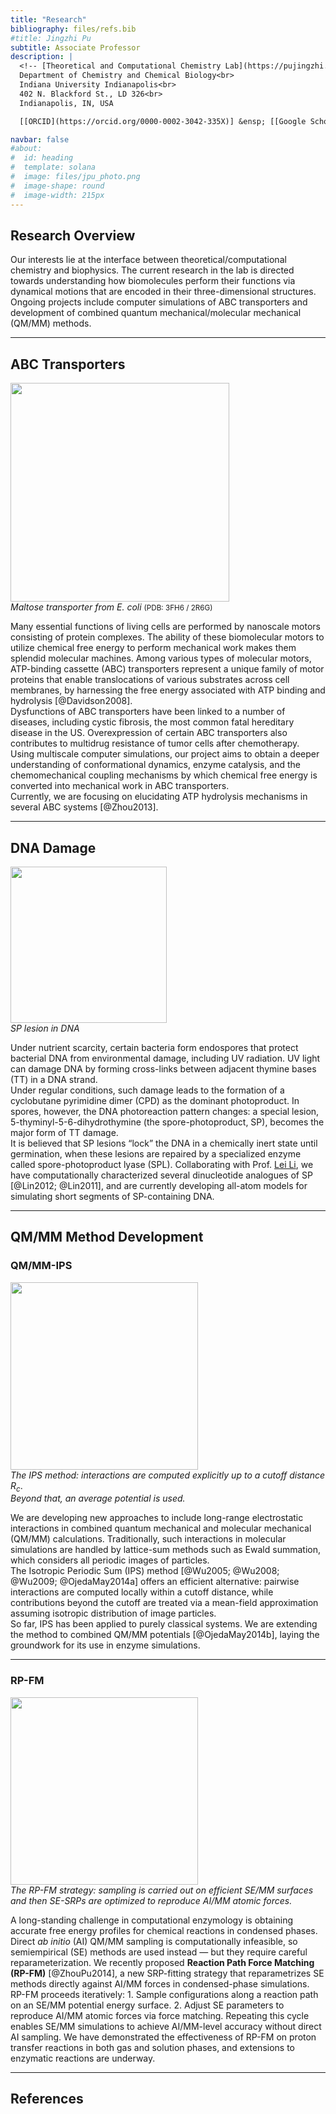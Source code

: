 ```yaml
---
title: "Research"
bibliography: files/refs.bib
#title: Jingzhi Pu
subtitle: Associate Professor
description: |
  <!-- [Theoretical and Computational Chemistry Lab](https://pujingzhi.github.io/)<br> -->
  Department of Chemistry and Chemical Biology<br>
  Indiana University Indianapolis<br>
  402 N. Blackford St., LD 326<br>
  Indianapolis, IN, USA

  [[ORCID](https://orcid.org/0000-0002-3042-335X)] &ensp; [[Google Scholar](https://scholar.google.com/citations?user=RlYang0AAAAJ&hl=en)] &ensp; [[GitHub](https://github.com/pujingzhi)] &ensp; [[CV](./files/JPu-CV.pdf)] &ensp; [[E-mail](mailto:jpu@iu.edu)] 

navbar: false
#about:
#  id: heading
#  template: solana
#  image: files/jpu_photo.png
#  image-shape: round
#  image-width: 215px
---
```


<!-- :::{#heading} -->
<!-- ::: -->

<!-- ![](files/Pu_IU_Indy_Banner.svg){fig-align="left" width="800px"} -->

## Research Overview

Our interests lie at the interface between theoretical/computational chemistry and biophysics. The current research in the lab is directed towards understanding how biomolecules perform their functions via  
dynamical motions that are encoded in their three-dimensional structures. Ongoing projects include computer simulations of ABC transporters and development of combined quantum mechanical/molecular mechanical (QM/MM) methods.

---

## ABC Transporters

![](files/MalEFGK2.png){fig-align="right" width="350px"}  
*Maltose transporter from* _E. coli_ <small>(PDB: 3FH6 / 2R6G)</small>

Many essential functions of living cells are performed by nanoscale motors consisting of protein complexes. The ability of these biomolecular motors to utilize chemical free energy to perform mechanical work makes them splendid molecular machines.
Among various types of molecular motors, ATP-binding cassette (ABC) transporters represent a unique family of motor proteins that enable translocations of various substrates across cell membranes, by harnessing the free energy associated with ATP binding and hydrolysis [@Davidson2008].  
Dysfunctions of ABC transporters have been linked to a number of diseases, including cystic fibrosis, the most common fatal hereditary disease in the US. Overexpression of certain ABC transporters also contributes to multidrug resistance of tumor cells after chemotherapy.  
Using multiscale computer simulations, our project aims to obtain a deeper understanding of conformational dynamics, enzyme catalysis, and the chemomechanical coupling mechanisms by which chemical free energy is converted into mechanical work in ABC transporters.  
Currently, we are focusing on elucidating ATP hydrolysis mechanisms in several ABC systems [@Zhou2013].

---

## DNA Damage

![](files/tt_sp.png){fig-align="right" width="250px"}  
*SP lesion in DNA*

Under nutrient scarcity, certain bacteria form endospores that protect bacterial DNA from environmental damage, including UV radiation. UV light can damage DNA by forming cross-links between adjacent thymine bases (TT) in a DNA strand.  
Under regular conditions, such damage leads to the formation of a cyclobutane pyrimidine dimer (CPD) as the dominant photoproduct. In spores, however, the DNA photoreaction pattern changes: a special lesion, 5-thyminyl-5-6-dihydrothymine (the spore-photoproduct, SP), becomes the major form of TT damage.  
It is believed that SP lesions “lock” the DNA in a chemically inert state until germination, when these lesions are repaired by a specialized enzyme called spore-photoproduct lyase (SPL). 
Collaborating with Prof. [Lei Li](http://chem.iupui.edu/~lilei/), we have computationally characterized several dinucleotide analogues of SP [@Lin2012; @Lin2011], and are currently developing all-atom models for simulating short segments of SP-containing DNA.

---

## QM/MM Method Development

### QM/MM-IPS

![](files/Region_ips.png){fig-align="right" width="300px"}  
*The IPS method: interactions are computed explicitly up to a cutoff distance* _R<sub>c</sub>_.  
*Beyond that, an average potential is used.*

We are developing new approaches to include long-range electrostatic interactions in combined quantum mechanical and molecular mechanical (QM/MM) calculations. Traditionally, such interactions in molecular simulations are handled by lattice-sum methods such as Ewald summation, which considers all periodic images of particles.  
The Isotropic Periodic Sum (IPS) method [@Wu2005; @Wu2008; @Wu2009; @OjedaMay2014a] offers an efficient alternative: pairwise interactions are computed locally within a cutoff distance, while contributions beyond the cutoff are treated via a mean-field approximation assuming isotropic distribution of image particles.  
So far, IPS has been applied to purely classical systems. We are extending the method to combined QM/MM potentials [@OjedaMay2014b], laying the groundwork for its use in enzyme simulations.

---

### RP-FM

![](files/RP-FM.png){fig-align="right" width="300px"}  
*The RP-FM strategy: sampling is carried out on efficient SE/MM surfaces and then SE-SRPs are optimized to reproduce AI/MM atomic forces.*

A long-standing challenge in computational enzymology is obtaining accurate free energy profiles for chemical reactions in condensed phases. Direct *ab initio* (AI) QM/MM sampling is computationally infeasible, so semiempirical (SE) methods are used instead — but they require careful reparameterization.
We recently proposed **Reaction Path Force Matching (RP-FM)** [@ZhouPu2014], a new SRP-fitting strategy that reparametrizes SE methods directly against AI/MM forces in condensed-phase simulations.  
RP-FM proceeds iteratively: 1. Sample configurations along a reaction path on an SE/MM potential energy surface. 2. Adjust SE parameters to reproduce AI/MM atomic forces via force matching.
Repeating this cycle enables SE/MM simulations to achieve AI/MM-level accuracy without direct AI sampling. We have demonstrated the effectiveness of RP-FM on proton transfer reactions in both gas and solution phases, and extensions to enzymatic reactions are underway.

---

## References
